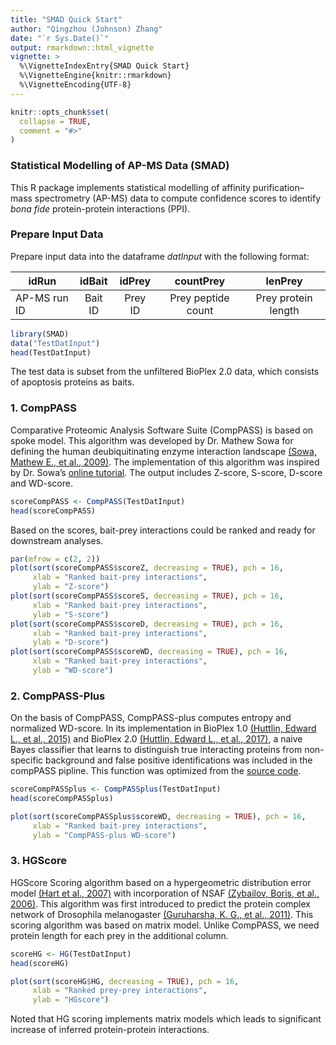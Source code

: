 ```yaml
---
title: "SMAD Quick Start"
author: "Qingzhou (Johnson) Zhang"
date: "`r Sys.Date()`"
output: rmarkdown::html_vignette
vignette: >
  %\VignetteIndexEntry{SMAD Quick Start}
  %\VignetteEngine{knitr::rmarkdown}
  %\VignetteEncoding{UTF-8}
---
```


```r
knitr::opts_chunk$set(
  collapse = TRUE,
  comment = "#>"
)
```

### Statistical Modelling of AP-MS Data (SMAD)
This R package implements statistical modelling of affinity purification–mass 
spectrometry (AP-MS) data to compute confidence scores to identify *bona fide* 
protein-protein interactions (PPI).

### Prepare Input Data
Prepare input data into the dataframe *datInput* with the following format:

|idRun|idBait|idPrey|countPrey|lenPrey|
|-----|:----:|:----:|:-------:|:-------:|
|AP-MS run ID|Bait ID|Prey ID|Prey peptide count|Prey protein length|


```r
library(SMAD)
data("TestDatInput")
head(TestDatInput)
```

The test data is subset from the unfiltered BioPlex 2.0 data, which consists of
apoptosis proteins as baits.

### 1. CompPASS

Comparative Proteomic Analysis Software Suite (CompPASS) is based on spoke 
model. This algorithm was developed by Dr. Mathew Sowa for defining the human 
deubiquitinating enzyme interaction landscape [(Sowa, Mathew E., et al., 
2009)][1]. The implementation of this 
algorithm was inspired by Dr. Sowa's [online tutorial][2]. 
The output includes Z-score, S-score, D-score and WD-score.

```r
scoreCompPASS <- CompPASS(TestDatInput)
head(scoreCompPASS)
```

Based on the scores, bait-prey interactions could be ranked and ready for downstream analyses.

```r
par(mfrow = c(2, 2))
plot(sort(scoreCompPASS$scoreZ, decreasing = TRUE), pch = 16,
     xlab = "Ranked bait-prey interactions",
     ylab = "Z-score")
plot(sort(scoreCompPASS$scoreS, decreasing = TRUE), pch = 16,
     xlab = "Ranked bait-prey interactions",
     ylab = "S-score")
plot(sort(scoreCompPASS$scoreD, decreasing = TRUE), pch = 16,
     xlab = "Ranked bait-prey interactions",
     ylab = "D-score")
plot(sort(scoreCompPASS$scoreWD, decreasing = TRUE), pch = 16,
     xlab = "Ranked bait-prey interactions",
     ylab = "WD-score")

```


### 2. CompPASS-Plus

On the basis of CompPASS, CompPASS-plus computes entropy and normalized 
WD-score. In its 
implementation in BioPlex 1.0 [(Huttlin, Edward L., et al., 2015)][3] and 
BioPlex 2.0 [(Huttlin, Edward L., et al., 2017)][4], a naive 
Bayes classifier that learns to distinguish true interacting proteins from 
non-specific background and false positive identifications was included in the 
compPASS pipline. This function was optimized from the [source code][5].


```r
scoreCompPASSplus <- CompPASSplus(TestDatInput)
head(scoreCompPASSplus)
```

```r

plot(sort(scoreCompPASSplus$scoreWD, decreasing = TRUE), pch = 16,
     xlab = "Ranked bait-prey interactions",
     ylab = "CompPASS-plus WD-score")

```


### 3. HGScore

HGScore Scoring algorithm based on a hypergeometric distribution error model 
[(Hart et al., 2007)][6] with incorporation of 
NSAF [(Zybailov, Boris, et al., 2006)][7]. This algorithm was first introduced 
to predict the protein complex network of Drosophila melanogaster 
[(Guruharsha, K. G., et al., 2011)][8]. This scoring algorithm was based on
matrix model. Unlike CompPASS, we need protein length for each prey in 
the additional column.

```r
scoreHG <- HG(TestDatInput)
head(scoreHG)
```

```r

plot(sort(scoreHG$HG, decreasing = TRUE), pch = 16,
     xlab = "Ranked prey-prey interactions",
     ylab = "HGscore")

```

Noted that HG scoring implements matrix models which leads to significant increase of inferred protein-protein interactions.


[1]: https://doi.org/10.1016/j.cell.2009.04.042
[2]: http://besra.hms.harvard.edu/ipmsmsdbs/cgi-bin/tutorial.cgi
[3]: https://doi.org/10.1016/j.cell.2015.06.043
[4]: https://www.nature.com/articles/nature22366
[5]: https://github.com/dnusinow/cRomppass
[6]: https://doi.org/10.1186/1471-2105-8-236
[7]: https://doi.org/10.1021/pr060161n
[8]: https://doi.org/10.1016/j.cell.2011.08.047
